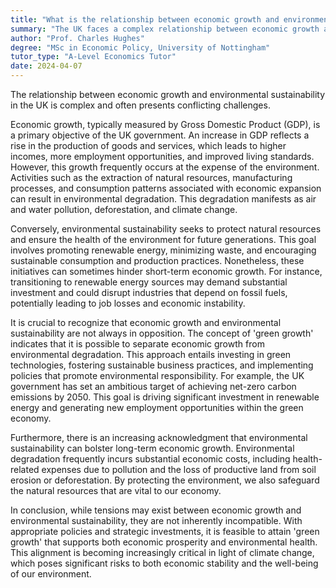 ```yaml
---
title: "What is the relationship between economic growth and environmental sustainability in the UK?"
summary: "The UK faces a complex relationship between economic growth and environmental sustainability, where the two objectives frequently conflict, highlighting the challenges of balancing development with ecological preservation."
author: "Prof. Charles Hughes"
degree: "MSc in Economic Policy, University of Nottingham"
tutor_type: "A-Level Economics Tutor"
date: 2024-04-07
---
```


The relationship between economic growth and environmental sustainability in the UK is complex and often presents conflicting challenges.

Economic growth, typically measured by Gross Domestic Product (GDP), is a primary objective of the UK government. An increase in GDP reflects a rise in the production of goods and services, which leads to higher incomes, more employment opportunities, and improved living standards. However, this growth frequently occurs at the expense of the environment. Activities such as the extraction of natural resources, manufacturing processes, and consumption patterns associated with economic expansion can result in environmental degradation. This degradation manifests as air and water pollution, deforestation, and climate change.

Conversely, environmental sustainability seeks to protect natural resources and ensure the health of the environment for future generations. This goal involves promoting renewable energy, minimizing waste, and encouraging sustainable consumption and production practices. Nonetheless, these initiatives can sometimes hinder short-term economic growth. For instance, transitioning to renewable energy sources may demand substantial investment and could disrupt industries that depend on fossil fuels, potentially leading to job losses and economic instability.

It is crucial to recognize that economic growth and environmental sustainability are not always in opposition. The concept of 'green growth' indicates that it is possible to separate economic growth from environmental degradation. This approach entails investing in green technologies, fostering sustainable business practices, and implementing policies that promote environmental responsibility. For example, the UK government has set an ambitious target of achieving net-zero carbon emissions by 2050. This goal is driving significant investment in renewable energy and generating new employment opportunities within the green economy.

Furthermore, there is an increasing acknowledgment that environmental sustainability can bolster long-term economic growth. Environmental degradation frequently incurs substantial economic costs, including health-related expenses due to pollution and the loss of productive land from soil erosion or deforestation. By protecting the environment, we also safeguard the natural resources that are vital to our economy.

In conclusion, while tensions may exist between economic growth and environmental sustainability, they are not inherently incompatible. With appropriate policies and strategic investments, it is feasible to attain 'green growth' that supports both economic prosperity and environmental health. This alignment is becoming increasingly critical in light of climate change, which poses significant risks to both economic stability and the well-being of our environment.
    